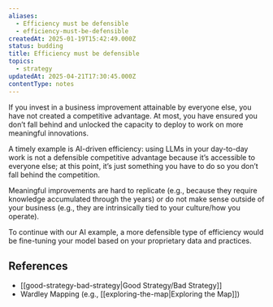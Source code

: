 ```yaml
---
aliases:
  - Efficiency must be defensible
  - efficiency-must-be-defensible
createdAt: 2025-01-19T15:42:49.000Z
status: budding
title: Efficiency must be defensible
topics:
  - strategy
updatedAt: 2025-04-21T17:30:45.000Z
contentType: notes
---
```

If you invest in a business improvement attainable by everyone else, you have not created a competitive advantage. At most, you have ensured you don’t fall behind and unlocked the capacity to deploy to work on more meaningful innovations.

A timely example is AI-driven efficiency: using LLMs in your day-to-day work is not a defensible competitive advantage because it’s accessible to everyone else; at this point, it’s just something you have to do so you don’t fall behind the competition.

Meaningful improvements are hard to replicate (e.g., because they require knowledge accumulated through the years) or do not make sense outside of your business (e.g., they are intrinsically tied to your culture/how you operate).

To continue with our AI example, a more defensible type of efficiency would be fine-tuning your model based on your proprietary data and practices.

## References

- [[good-strategy-bad-strategy|Good Strategy/Bad Strategy]]
- Wardley Mapping (e.g., [[exploring-the-map|Exploring the Map]])
